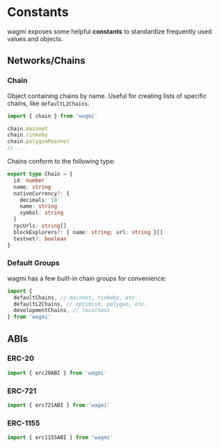 # Constants

wagmi exposes some helpful **constants** to standardize frequently used values and objects.

## Networks/Chains

### Chain

Object containing chains by name. Useful for creating lists of specific chains, like `defaultL2Chains`.

```ts
import { chain } from 'wagmi'

chain.mainnet
chain.rinkeby
chain.polygonMainnet
// ...
```

Chains conform to the following type:

```ts
export type Chain = {
  id: number
  name: string
  nativeCurrency?: {
    decimals: 18
    name: string
    symbol: string
  }
  rpcUrls: string[]
  blockExplorers?: { name: string; url: string }[]
  testnet?: boolean
}
```

### Default Groups

wagmi has a few built-in chain groups for convenience:

```ts
import {
  defaultChains, // mainnet, rinkeby, etc.
  defaultL2Chains, // optimism, polygon, etc.
  developmentChains, // localhost
} from 'wagmi'
```

## ABIs

### ERC-20

```ts
import { erc20ABI } from 'wagmi'
```

### ERC-721

```ts
import { erc721ABI } from 'wagmi'
```

### ERC-1155

```ts
import { erc1155ABI } from 'wagmi'
```
